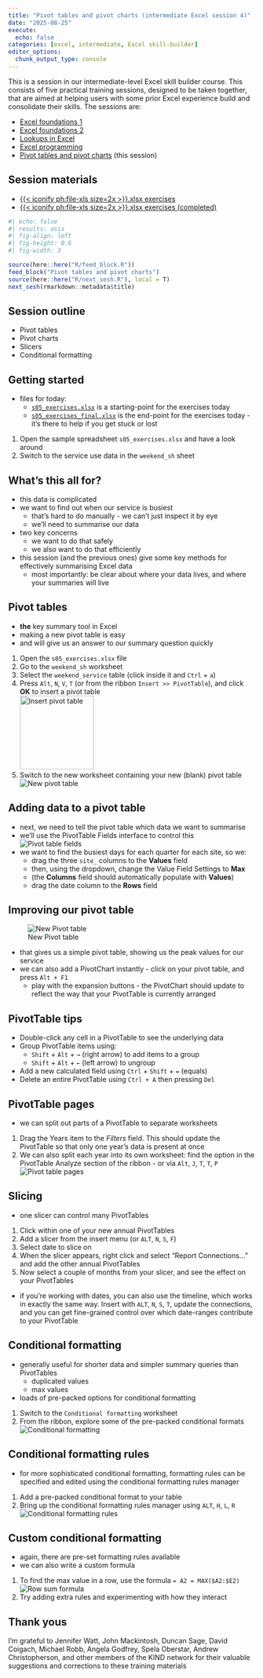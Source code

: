---
title: "Pivot tables and pivot charts (intermediate Excel session 4)"
date: "2025-08-25"
execute: 
  echo: false
categories: [excel, intermediate, Excel skill-builder]
editor_options: 
  chunk_output_type: console
---

This is a session in our intermediate-level Excel skill builder course. This consists of five practical training sessions, designed to be taken together, that are aimed at helping users with some prior Excel experience build and consolidate their skills. The sessions are:

+ [Excel foundations 1](excel_foundations_01.qmd)
+ [Excel foundations 2](excel_foundations_02.qmd) 
+ [Lookups in Excel](lookups_in_excel.qmd)
+ [Excel programming](excel_programming.qmd)
+ [Pivot tables and pivot charts](pivot_tables_and_pivot_charts.qmd) (this session)

::: {.callout-note collapse="false" appearance="default" icon="true"}
## Session materials

-   [{{< iconify ph:file-xls size=2x >}}.xlsx exercises](src/KIND_excel_skills_s05_exercises.xlsx)
-   [{{< iconify ph:file-xls size=2x >}}.xlsx exercises (completed)](src/KIND_excel_skills_s05_exercises_final.xlsx)

:::


```{r}
#| echo: false
#| results: asis
#| fig-align: left
#| fig-height: 0.6
#| fig-width: 3

source(here::here("R/feed_block.R"))
feed_block("Pivot tables and pivot charts")
source(here::here("R/next_sesh.R"), local = T)
next_sesh(rmarkdown::metadata$title)
```

## Session outline

+ Pivot tables
+ Pivot charts
+ Slicers
+ Conditional formatting

## Getting started
+ files for today:
    + [`s05_exercises.xlsx`](src/KIND_excel_skills_s05_exercises.xlsx) is a starting-point for the exercises today
    + [`s05_exercises_final.xlsx`](src/KIND_excel_skills_s05_exercises_final.xlsx) is the end-point for the exercises today - it's there to help if you get stuck or lost

::: {.callout-tip title="Task"}
1. Open the sample spreadsheet `s05_exercises.xlsx` and have a look around
2. Switch to the service use data in the `weekend_sh` sheet
:::

## What's this all for?
+ this data is complicated
+ we want to find out when our service is busiest
    + that's hard to do manually - we can't just inspect it by eye
    + we'll need to summarise our data
+ two key concerns
    + we want to do that safely
    + we also want to do that efficiently
+ this session (and the previous ones) give some key methods for effectively summarising Excel data
    + most importantly: be clear about where your data lives, and where your summaries will live

## Pivot tables

+ **the** key summary tool in Excel
+ making a new pivot table is easy
+ and will give us an answer to our summary question quickly

::: {.callout-tip title="Task"}
1. Open the `s05_exercises.xlsx` file
1. Go to the `weekend_sh` worksheet
1. Select the `weekend_service` table (click inside it and `Ctrl` + `a`)
1. Press `Alt`, `N`, `V`, `T` (or from the ribbon `Insert >> PivotTable`), and click **OK** to insert a pivot table </br>![Insert pivot table](../src/images/pt.png){height="150"}
1. Switch to the new worksheet containing your new (blank) pivot table </br>![New pivot table](../src/images/pt_cols.png)
:::

## Adding data to a pivot table

+ next, we need to tell the pivot table which data we want to summarise
+ we'll use the PivotTable Fields interface to control this</br>![Pivot table fields](../src/images/pt_cols_p.png)
+ we want to find the busiest days for each quarter for each site, so we:
    + drag the three `site_` columns to the **Values** field
    + then, using the dropdown, change the Value Field Settings to **Max**
    + (the **Columns** field should automatically populate with **Values**)
    + drag the date column to the **Rows** field

## Improving our pivot table

![New Pivot table](../src/images/pt_new.png)

+ that gives us a simple pivot table, showing us the peak values for our service
+ we can also add a PivotChart instantly - click on your pivot table, and press `Alt + F1`
    + play with the expansion buttons - the PivotChart should update to reflect the way that your PivotTable is currently arranged

## PivotTable tips

::: {.callout-note}
+ Double-click any cell in a PivotTable to see the underlying data
+ Group PivotTable items using:
    + `Shift` + `Alt` + `→` (right arrow) to add items to a group
    + `Shift` + `Alt` + `←` (left arrow) to ungroup
+ Add a new calculated field using `Ctrl` + `Shift` + `=` (equals)
+ Delete an entire PivotTable using `Ctrl + A` then pressing `Del`
:::

## PivotTable pages

+ we can split out parts of a PivotTable to separate worksheets

::: {.callout-tip title="Task"}

1. Drag the Years item to the *Filters* field. This should update the PivotTable so that only one year's data is present at once
1. We can also split each year into its own worksheet: find the option in the PivotTable Analyze section of the ribbon - or via `Alt`, `J`, `T`, `T`, `P` </br>![Pivot table pages](../src/images/05_jttp.png)

:::

## Slicing
+  one slicer can control many PivotTables

::: {.callout-tip title="Task"}
1. Click within one of your new annual PivotTables
1. Add a slicer from the insert menu (or `ALT`, `N`, `S`, `F`)
1. Select date to slice on 
1. When the slicer appears, right click and select "Report Connections..." and add the other annual PivotTables
1. Now select a couple of months from your slicer, and see the effect on your PivotTables
:::

+ if you're working with dates, you can also use the timeline, which works in exactly the same way. Insert with `ALT`, `N`, `S`, `T`, update the connections, and you can get fine-grained control over which date-ranges contribute to your PivotTable

## Conditional formatting
+ generally useful for shorter data and simpler summary queries than PivotTables
    + duplicated values
    + max values
+ loads of pre-packed options for conditional formatting

::: {.callout-tip title="Task"}
1. Switch to the `Conditional formatting` worksheet
2. From the ribbon, explore some of the pre-packed conditional formats </br>![Conditional formatting](../src/images/05_cf.png)
:::

## Conditional formatting rules

+ for more sophisticated conditional formatting, formatting rules can be specified and edited using the conditional formatting rules manager

::: {.callout-tip title="Task"}
1. Add a pre-packed conditional format to your table
1. Bring up the conditional formatting rules manager using `ALT`, `H`, `L`, `R` </br>![Conditional formatting rules](../src/images/05_cfrm.png)
:::

## Custom conditional formatting
+ again, there are pre-set formatting rules available
+ we can also write a custom formula

::: {.callout-tip title="Task"}
1. To find the max value in a row, use the formula `= A2 = MAX($A2:$E2)`
![Row sum formula](../src/images/05_rowmax.png)
1. Try adding extra rules and experimenting with how they interact
:::

## Thank yous

I'm grateful to Jennifer Watt, John Mackintosh, Duncan Sage, David Coigach, Michael Robb, Angela Godfrey, Spela Oberstar, Andrew Christopherson, and other members of the KIND network for their valuable suggestions and corrections to these training materials
